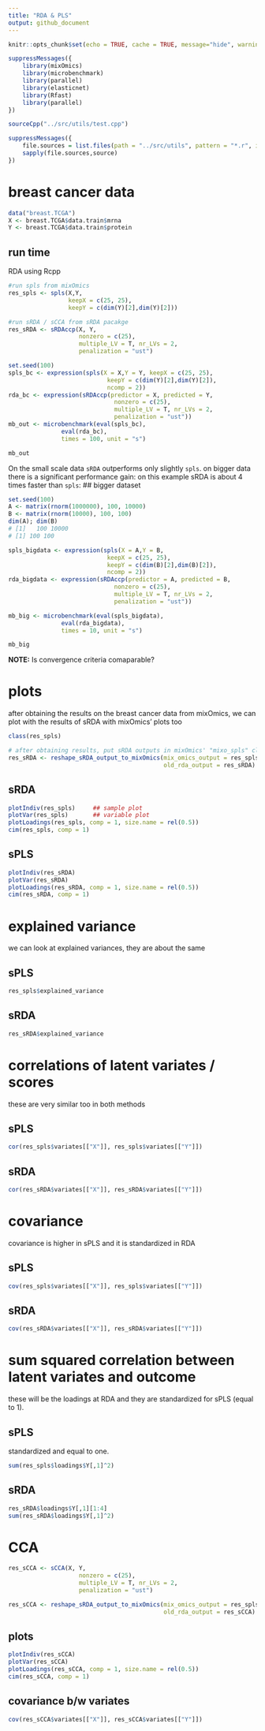 ```yaml
---
title: "RDA & PLS"
output: github_document
---
```


```r
knitr::opts_chunk$set(echo = TRUE, cache = TRUE, message="hide", warning = "hide")
```

```r
suppressMessages({
    library(mixOmics)
    library(microbenchmark)
    library(parallel)
    library(elasticnet)
    library(Rfast)
    library(parallel)
})
```


```r
sourceCpp("../src/utils/test.cpp")
```

```r
suppressMessages({
    file.sources = list.files(path = "../src/utils", pattern = "*.r", ignore.case = T, full.names = TRUE)
    sapply(file.sources,source)
})

```


# breast cancer data

```r
data("breast.TCGA")
X <- breast.TCGA$data.train$mrna
Y <- breast.TCGA$data.train$protein
```

## run time

RDA using Rcpp

```r
#run spls from mixOmics
res_spls <- spls(X,Y,
                 keepX = c(25, 25),
                 keepY = c(dim(Y)[2],dim(Y)[2]))

#run sRDA / sCCA from sRDA pacakge
res_sRDA <- sRDAccp(X, Y,
                    nonzero = c(25),
                    multiple_LV = T, nr_LVs = 2,
                    penalization = "ust")
```


```r
set.seed(100)
spls_bc <- expression(spls(X = X,Y = Y, keepX = c(25, 25), 
                            keepY = c(dim(Y)[2],dim(Y)[2]),
                            ncomp = 2))
rda_bc <- expression(sRDAccp(predictor = X, predicted = Y,
                              nonzero = c(25),
                              multiple_LV = T, nr_LVs = 2,
                              penalization = "ust"))
mb_out <- microbenchmark(eval(spls_bc),
               eval(rda_bc), 
               times = 100, unit = "s")
```

```r
mb_out
```


On the small scale data `sRDA` outperforms only slightly `spls`.
on bigger data there is a significant performance gain:
on this example sRDA is about 4 times faster than `spls`:
## bigger dataset

```r
set.seed(100)
A <- matrix(rnorm(1000000), 100, 10000)
B <- matrix(rnorm(10000), 100, 100)
dim(A); dim(B)
# [1]   100 10000
# [1] 100 100
```

```r

spls_bigdata <- expression(spls(X = A,Y = B, 
                            keepX = c(25, 25), 
                            keepY = c(dim(B)[2],dim(B)[2]),
                            ncomp = 2))
rda_bigdata <- expression(sRDAccp(predictor = A, predicted = B,
                              nonzero = c(25),
                              multiple_LV = T, nr_LVs = 2,
                              penalization = "ust"))

mb_big <- microbenchmark(eval(spls_bigdata),
               eval(rda_bigdata), 
               times = 10, unit = "s")
```

```r
mb_big
```


**NOTE:** Is convergence criteria comaparable?

# plots

after obtaining the results on the breast cancer data from mixOmics,
we can plot with the results of sRDA with mixOmics' plots too

```r
class(res_spls)

# after obtaining results, put sRDA outputs in mixOmics' "mixo_spls" class 
res_sRDA <- reshape_sRDA_output_to_mixOmics(mix_omics_output = res_spls,
                                            old_rda_output = res_sRDA)
```

## sRDA

```r
plotIndiv(res_spls)     ## sample plot     
plotVar(res_spls)       ## variable plot
plotLoadings(res_spls, comp = 1, size.name = rel(0.5))
cim(res_spls, comp = 1)
```

## sPLS

```r
plotIndiv(res_sRDA)
plotVar(res_sRDA)
plotLoadings(res_sRDA, comp = 1, size.name = rel(0.5))
cim(res_sRDA, comp = 1)
```

# explained variance

we can look at explained variances, they are about the same

## sPLS
```r
res_spls$explained_variance
```

## sRDA
```r
res_sRDA$explained_variance
```

# correlations of latent variates / scores

these are very similar too in both methods

## sPLS
```r
cor(res_spls$variates[["X"]], res_spls$variates[["Y"]])
```

## sRDA
```r
cor(res_sRDA$variates[["X"]], res_sRDA$variates[["Y"]])
```


# covariance

covariance is higher in sPLS and it is standardized in RDA

## sPLS
```r
cov(res_spls$variates[["X"]], res_spls$variates[["Y"]])
```

## sRDA
```r
cov(res_sRDA$variates[["X"]], res_sRDA$variates[["Y"]])
```

# sum squared correlation between latent variates and outcome

these will be the loadings at RDA and they are standardized for sPLS (equal to 1).


## sPLS

standardized and equal to one.

```r
sum(res_spls$loadings$Y[,1]^2)
```


## sRDA
```r
res_sRDA$loadings$Y[,1][1:4]
sum(res_sRDA$loadings$Y[,1]^2)
```

# CCA

```r
res_sCCA <- sCCA(X, Y,
                    nonzero = c(25),
                    multiple_LV = T, nr_LVs = 2,
                    penalization = "ust")

res_sCCA <- reshape_sRDA_output_to_mixOmics(mix_omics_output = res_spls,
                                            old_rda_output = res_sCCA)
```

## plots

```r
plotIndiv(res_sCCA)
plotVar(res_sCCA)
plotLoadings(res_sCCA, comp = 1, size.name = rel(0.5))
cim(res_sCCA, comp = 1)
```

## covariance b/w variates

```r
cov(res_sCCA$variates[["X"]], res_sCCA$variates[["Y"]])
```

